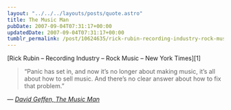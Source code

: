```yaml
---
layout: "../../../layouts/posts/quote.astro"
title: The Music Man
pubDate: 2007-09-04T07:31:17+00:00
updatedDate: 2007-09-04T07:31:17+00:00
tumblr_permalink: /post/10624635/rick-rubin-recording-industry-rock-music-new
---
```


[Rick Rubin &#8211; Recording Industry &#8211; Rock Music &#8211; New York Times][1]

> &ldquo;Panic has set in, and now it&rsquo;s no longer about making music, it&rsquo;s all about how to sell music. And there&rsquo;s no clear answer about how to fix that problem.&rdquo;

— <cite>[David Geffen, _The Music Man_](https://www.nytimes.com/2007/09/02/magazine/02rubin.t.html)</cite>
